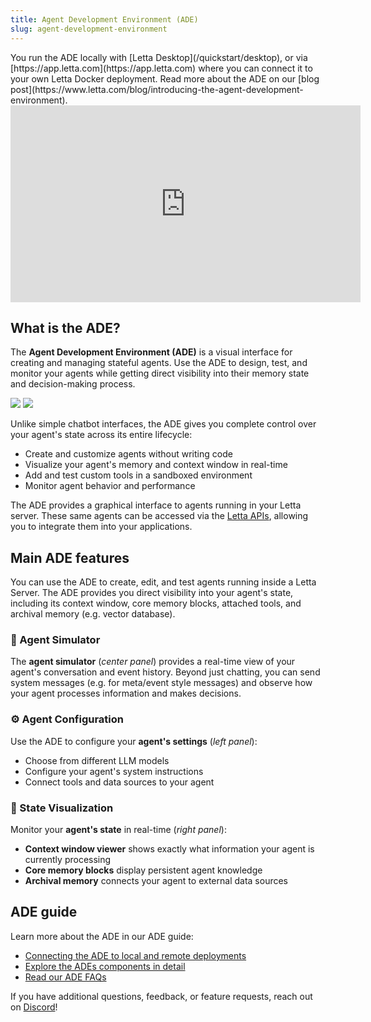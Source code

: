 ```yaml
---
title: Agent Development Environment (ADE)
slug: agent-development-environment
---
```

<Tip>
You run the ADE locally with [Letta Desktop](/quickstart/desktop), or via [https://app.letta.com](https://app.letta.com) where you can connect it to your own Letta Docker deployment. Read more about the ADE on our [blog post](https://www.letta.com/blog/introducing-the-agent-development-environment).
</Tip>

<Frame>
<iframe width="560" height="315" src="https://www.youtube.com/embed/OzSCFR0Lp5s?si=pyJMo7eKBcW2zaan" title="YouTube video player" frameborder="0" allow="accelerometer; autoplay; clipboard-write; encrypted-media; gyroscope; picture-in-picture; web-share" referrerpolicy="strict-origin-when-cross-origin" allowfullscreen></iframe>
</Frame>

## What is the ADE?
The **Agent Development Environment (ADE)** is a visual interface for creating and managing stateful agents.
Use the ADE to design, test, and monitor your agents while getting direct visibility into their memory state and decision-making process.

<img className="w-300 light" src="https://raw.githubusercontent.com/letta-ai/letta/refs/heads/main/assets/example_ade_screenshot_light.png" />
<img className="w-300 dark" src="https://raw.githubusercontent.com/letta-ai/letta/refs/heads/main/assets/example_ade_screenshot.png" />

Unlike simple chatbot interfaces, the ADE gives you complete control over your agent's state across its entire lifecycle:
- Create and customize agents without writing code
- Visualize your agent's memory and context window in real-time
- Add and test custom tools in a sandboxed environment
- Monitor agent behavior and performance

The ADE provides a graphical interface to agents running in your Letta server.
These same agents can be accessed via the [Letta APIs](/api-reference/overview), allowing you to integrate them into your applications.

## Main ADE features
You can use the ADE to create, edit, and test agents running inside a Letta Server.
The ADE provides you direct visibility into your agent's state, including its context window, core memory blocks, attached tools, and archival memory (e.g. vector database).

### 👾 Agent Simulator
The **agent simulator** (*center panel*) provides a real-time view of your agent's conversation and event history.
Beyond just chatting, you can send system messages (e.g. for meta/event style messages) and observe how your agent processes information and makes decisions.

### ⚙️ Agent Configuration
Use the ADE to configure your **agent's settings** (*left panel*):
- Choose from different LLM models
- Configure your agent's system instructions
- Connect tools and data sources to your agent

### 🧠 State Visualization
Monitor your **agent's state** in real-time (*right panel*):
- **Context window viewer** shows exactly what information your agent is currently processing
- **Core memory blocks** display persistent agent knowledge
- **Archival memory** connects your agent to external data sources

## ADE guide
Learn more about the ADE in our ADE guide:
- [Connecting the ADE to local and remote deployments](/guides/ade/setup)
- [Explore the ADEs components in detail](/guides/ade/usage)
- [Read our ADE FAQs](/faq#agent-development-environment-ade)

If you have additional questions, feedback, or feature requests, reach out on [Discord](https://discord.gg/letta)!
